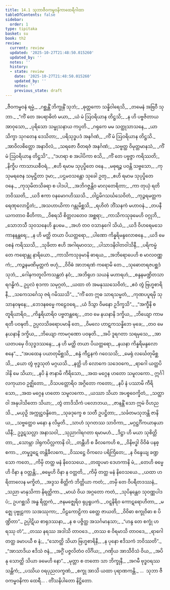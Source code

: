 ```yaml
---
title: 14.1 သုဘာဇီဝကမ္ဗဝနိကာထေရီဂါထာ
tableOfContents: false
sidebar:
  order: 1
type: tipitaka
basket: su
book: th2
review:
  current: review
  updated: '2025-10-27T21:48:50.015260'
  updated_by: ''
  notes: ''
  history:
  - state: review
    date: '2025-10-27T21:48:50.015260'
    updated_by: ''
    notes: ''
    previous_state: draft
---
```



<ReviewStatus review={frontmatter.review} showDetails={true} />

<HypothesisAnnotation frontmatter={frontmatter} />

<DynamicBreadcrumb />

<Division number="368" book="th2" e="ch" v="19" p="420">

<Paragraph number="452" type="verses" book="th2">
_ဇီဝကမ္ဗဝနံ ရမ္မံ,_  
_ဂစ္ဆန္တိံ ဘိက္ခုနိံ သုဘံ;_  
_ဓုတ္တကော သန္နိဝါရေသိ,_  
_တမေနံ အဗြဝီ သုဘာ._  

</Paragraph>

</Division>
<Division number="369" book="th2" e="ch" v="19" p="420">

<Paragraph number="453" type="verses" book="th2">
_“ကိံ တေ အပရာဓိတံ မယာ,_  
_ယံ မံ ဩဝရိယာန တိဋ္ဌသိ;_  
_န ဟိ ပဗ္ဗဇိတာယ အာဝုသော,_  
_ပုရိသော သမ္ဖုသနာယ ကပ္ပတိ._  

</Paragraph>

</Division>
<Division number="370" book="th2" e="ch" v="19" p="420">

<Paragraph number="454" type="verses" book="th2">
_ဂရုကေ မမ သတ္ထုသာသနေ,_  
_ယာ သိက္ခာ သုဂတေန ဒေသိတာ;_  
_ပရိသုဒ္ဓပဒံ အနင်္ဂဏံ,_  
_ကိံ မံ ဩဝရိယာန တိဋ္ဌသိ._  

</Paragraph>

</Division>
<Division number="371" book="th2" e="ch" v="19" p="420">

<Paragraph number="455" type="verses" book="th2">
_အာဝိလစိတ္တော အနာဝိလံ,_  
_သရဇော ဝီတရဇံ အနင်္ဂဏံ;_  
_သဗ္ဗတ္ထ ဝိမုတ္တမာနသံ,_  
_ကိံ မံ ဩဝရိယာန တိဋ္ဌသိ”._  

</Paragraph>

</Division>
<Division number="372" book="th2" e="ch" v="19" p="420">

<Paragraph number="456" type="verses" book="th2">
_“ဒဟရာ စ အပါပိကာ စသိ,_  
_ကိံ တေ ပဗ္ဗဇ္ဇာ ကရိဿတိ;_  
_နိက္ခိပ ကာသာယစီဝရံ,_  
_ဧဟိ ရမာမ သုပုပ္ဖိတေ ဝနေ._  

</Paragraph>

</Division>
<Division number="373" book="th2" e="ch" v="19" p="420">

<Paragraph number="457" type="verses" book="th2">
_မဓုရဉ္စ ပဝန္တိ သဗ္ဗသော,_  
_ကုသုမရဇေန သမုဋ္ဌိတာ ဒုမာ;_  
_ပဌမဝသန္တော သုခေါ ဥတု,_  
_ဧဟိ ရမာမ သုပုပ္ဖိတေ ဝနေ._  

</Paragraph>

</Division>
<Division number="374" book="th2" e="ch" v="19" p="420">

<Paragraph number="458" type="verses" book="th2">
_ကုသုမိတသိခရာ စ ပါဒပါ,_  
_အဘိဂဇ္ဇန္တိဝ မာလုတေရိတာ;_  
_ကာ တုယှံ ရတိ ဘဝိဿတိ,_  
_ယဒိ ဧကာ ဝနမောဂဟိဿသိ._  

</Paragraph>

</Division>
<Division number="375" book="th2" e="ch" v="19" p="421">

<Paragraph number="459" type="verses" book="th2">
_ဝါဠမိဂသင်္ဃသေဝိတံ,_  
_ကုဉ္ဇရမတ္တကရေဏုလောဠိတံ;_  
_အသဟာယိကာ ဂန္တုမိစ္ဆသိ,_  
_ရဟိတံ ဘိံသနကံ မဟာဝနံ._  

</Paragraph>

</Division>
<Division number="376" book="th2" e="ch" v="19" p="421">

<Paragraph number="460" type="verses" book="th2">
_တပနီယကတာဝ ဓီတိကာ,_  
_ဝိစရသိ စိတ္တလတေဝ အစ္ဆရာ;_  
_ကာသိကသုခုမေဟိ ဝဂ္ဂုဘိ,_  
_သောဘသီ သုဝသနေဟိ နူပမေ._  

</Paragraph>

</Division>
<Division number="377" book="th2" e="ch" v="19" p="421">

<Paragraph number="461" type="verses" book="th2">
_အဟံ တဝ ဝသာနုဂေါ သိယံ,_  
_ယဒိ ဝိဟရေမသေ ကာနနန္တရေ;_  
_န ဟိ မတ္ထိ တယာ ပိယတ္တရော,_  
_ပါဏော ကိန္နရိမန္ဒလောစနေ._  

</Paragraph>

</Division>
<Division number="378" book="th2" e="ch" v="19" p="421">

<Paragraph number="462" type="verses" book="th2">
_ယဒိ မေ ဝစနံ ကရိဿသိ,_  
_သုခိတာ ဧဟိ အဂါရမာဝသ;_  
_ပါသာဒနိဝါတဝါသိနီ,_  
_ပရိကမ္မံ တေ ကရောန္တု နာရိယော._  

</Paragraph>

</Division>
<Division number="379" book="th2" e="ch" v="19" p="421">

<Paragraph number="463" type="verses" book="th2">
_ကာသိကသုခုမာနိ ဓာရယ,_  
_အဘိရောပေဟိ စ မာလဝဏ္ဏကံ;_  
_ကဉ္စနမဏိမုတ္တကံ ဗဟုံ,_  
_ဝိဝိဓံ အာဘရဏံ ကရောမိ တေ._  

</Paragraph>

</Division>
<Division number="380" book="th2" e="ch" v="19" p="421">

<Paragraph number="464" type="verses" book="th2">
_သုဓောတရဇပစ္ဆဒံ သုဘံ,_  
_ဂေါနကတူလိကသန္ထတံ နဝံ;_  
_အဘိရုဟ သယနံ မဟာရဟံ,_  
_စန္ဒနမဏ္ဍိတသာရဂန္ဓိကံ._  

</Paragraph>

</Division>
<Division number="381" book="th2" e="ch" v="19" p="421">

<Paragraph number="465" type="verses" book="th2">
ဥပ္ပလံ စုဒကာ သမုဂ္ဂတံ,_  
_ယထာ တံ အမနုဿသေဝိတံ;_  
_ဧဝံ တွံ ဗြဟ္မစာရိနီ,_  
_သကေသင်္ဂေသု ဇရံ ဂမိဿသိ”._  

</Paragraph>

</Division>
<Division number="382" book="th2" e="ch" v="19" p="422">

<Paragraph number="466" type="verses" book="th2">
_“ကိံ တေ ဣဓ သာရသမ္မတံ,_  
_ကုဏပပူရမှိ သုသာနဝဍ္ဎနေ;_  
_ဘေဒနဓမ္မေ ကဠေဝရေ,_  
_ယံ ဒိသွာ ဝိမနော ဥဒိက္ခသိ”._  

</Paragraph>

</Division>
<Division number="383" book="th2" e="ch" v="19" p="422">

<Paragraph number="467" type="verses" book="th2">
_“အက္ခီနိ စ တူရိယာရိဝ,_  
_ကိန္နရိယာရိဝ ပဗ္ဗတန္တရေ;_  
_တဝ မေ နယနာနိ ဒက္ခိယ,_  
_ဘိယျော ကာမရတီ ပဝဍ္ဎတိ._  

</Paragraph>

</Division>
<Division number="384" book="th2" e="ch" v="19" p="422">

<Paragraph number="468" type="verses" book="th2">
ဥပ္ပလသိခရောပမာနိ တေ,_  
_ဝိမလေ ဟာဋကသန္နိဘေ မုခေ;_  
_တဝ မေ နယနာနိ ဒက္ခိယ,_  
_ဘိယျော ကာမဂုဏော ပဝဍ္ဎတိ._  

</Paragraph>

</Division>
<Division number="385" book="th2" e="ch" v="19" p="422">

<Paragraph number="469" type="verses" book="th2">
_အပိ ဒူရဂတာ သရမှသေ,_  
_အာယတပမှေ ဝိသုဒ္ဓဒဿနေ;_  
_န ဟိ မတ္ထိ တယာ ပိယတ္တရော,_  
_နယနာ ကိန္နရိမန္ဒလောစနေ”._  

</Paragraph>

</Division>
<Division number="386" book="th2" e="ch" v="19" p="422">

<Paragraph number="470" type="verses" book="th2">
_“အပထေန ပယာတုမိစ္ဆသိ,_  
_စန္ဒံ ကီဠနကံ ဂဝေသသိ;_  
_မေရုံ လင်္ဃေတုမိစ္ဆသိ,_  
_ယော တွံ ဗုဒ္ဓသုတံ မဂ္ဂယသိ._  

</Paragraph>

</Division>
<Division number="387" book="th2" e="ch" v="19" p="422">

<Paragraph number="471" type="verses" book="th2">
_နတ္ထိ ဟိ လောကေ သဒေဝကေ,_  
_ရာဂေါ ယတ္ထပိ ဒါနိ မေ သိယာ;_  
_နပိ နံ ဇာနာမိ ကီရိသော,_  
_အထ မဂ္ဂေန ဟတော သမူလကော._  

</Paragraph>

</Division>
<Division number="388" book="th2" e="ch" v="19" p="422">

<Paragraph number="472" type="verses" book="th2">
ဣင်္ဂါလကုယာဝ ဥဇ္ဈိတော,_  
_ဝိသပတ္တောရိဝ အဂ္ဂိတော ကတော;_  
_နပိ နံ ပဿာမိ ကီရိသော,_  
_အထ မဂ္ဂေန ဟတော သမူလကော._  

</Paragraph>

</Division>
<Division number="389" book="th2" e="ch" v="19" p="423">

<Paragraph number="473" type="verses" book="th2">
_ယဿာ သိယာ အပစ္စဝေက္ခိတံ,_  
_သတ္ထာ ဝါ အနုပါသိတော သိယာ;_  
_တွံ တာဒိသိကံ ပလောဘယ,_  
_ဇာနန္တိံ သော ဣမံ ဝိဟညသိ._  

</Paragraph>

</Division>
<Division number="390" book="th2" e="ch" v="19" p="423">

<Paragraph number="474" type="verses" book="th2">
_မယှဉှိ အက္ကုဋ္ဌဝန္ဒိတေ,_  
_သုခဒုက္ခေ စ သတီ ဥပဋ္ဌိတာ;_  
_သင်္ခတမသုဘန္တိ ဇာနိယ,_  
_သဗ္ဗတ္ထေဝ မနော န လိမ္ပတိ._  

</Paragraph>

</Division>
<Division number="391" book="th2" e="ch" v="19" p="423">

<Paragraph number="475" type="verses" book="th2">
_သာဟံ သုဂတဿ သာဝိကာ,_  
_မဂ္ဂဋ္ဌင်္ဂိကယာနယာယိနီ;_  
ဥဒ္ဓဋသလ္လာ အနာသဝါ,_  
_သုညာဂါရဂတာ ရမာမဟံ._  

</Paragraph>

</Division>
<Division number="392" book="th2" e="ch" v="19" p="423">

<Paragraph number="476" type="verses" book="th2">
_ဒိဋ္ဌာ ဟိ မယာ သုစိတ္တိတာ,_  
_သောမ္ဘာ ဒါရုကပိလ္လကာနိ ဝါ;_  
_တန္တီဟိ စ ခီလကေဟိ စ,_  
_ဝိနိဗဒ္ဓါ ဝိဝိဓံ ပနစ္စကာ._  

</Paragraph>

</Division>
<Division number="393" book="th2" e="ch" v="19" p="423">

<Paragraph number="477" type="verses" book="th2">
_တမှုဒ္ဓဋေ တန္တိခီလကေ,_  
_ဝိဿဋ္ဌေ ဝိကလေ ပရိကြိတေ;_  
_န ဝိန္ဒေယျ ခဏ္ဍသော ကတေ,_  
_ကိမှိ တတ္ထ မနံ နိဝေသယေ._  

</Paragraph>

</Division>
<Division number="394" book="th2" e="ch" v="19" p="423">

<Paragraph number="478" type="verses" book="th2">
_တထူပမာ ဒေဟကာနိ မံ,_  
_တေဟိ ဓမ္မေဟိ ဝိနာ န ဝတ္တန္တိ;_  
_ဓမ္မေဟိ ဝိနာ န ဝတ္တတိ,_  
_ကိမှိ တတ္ထ မနံ နိဝေသယေ._  

</Paragraph>

</Division>
<Division number="395" book="th2" e="ch" v="19" p="423">

<Paragraph number="479" type="verses" book="th2">
_ယထာ ဟရိတာလေန မက္ခိတံ,_  
_အဒ္ဒသ စိတ္တိကံ ဘိတ္တိယာ ကတံ;_  
_တမှိ တေ ဝိပရီတဒဿနံ,_  
_သညာ မာနုသိကာ နိရတ္ထိကာ._  

</Paragraph>

</Division>
<Division number="396" book="th2" e="ch" v="19" p="424">

<Paragraph number="480" type="verses" book="th2">
_မာယံ ဝိယ အဂ္ဂတော ကတံ,_  
_သုပိနန္တေဝ သုဝဏ္ဏပါဒပံ;_  
ဥပဂစ္ဆသိ အန္ဓ ရိတ္တကံ,_  
_ဇနမဇ္ဈေရိဝ ရုပ္ပရူပကံ._  

</Paragraph>

</Division>
<Division number="397" book="th2" e="ch" v="19" p="424">

<Paragraph number="481" type="verses" book="th2">
_ဝဋ္ဋနိရိဝ ကောဋရောဟိတာ,_  
_မဇ္ဈေ ပုဗ္ဗုဠကာ သအဿုကာ;_  
_ပီဠကောဠိကာ စေတ္ထ ဇာယတိ,_  
_ဝိဝိဓာ စက္ခုဝိဓာ စ ပိဏ္ဍိတာ”._  

</Paragraph>

</Division>
<Division number="398" book="th2" e="ch" v="19" p="424">

<Paragraph number="482" type="verses" book="th2">
ဥပ္ပါဋိယ စာရုဒဿနာ,_  
_န စ ပဇ္ဇိတ္ထ အသင်္ဂမာနသာ;_  
_“ဟန္ဒ တေ စက္ခုံ ဟရဿု တံ”,_  
_တဿ နရဿ အဒါသိ တာဝဒေ._  

</Paragraph>

</Division>
<Division number="399" book="th2" e="ch" v="19" p="424">

<Paragraph number="483" type="verses" book="th2">
_တဿ စ ဝိရမာသိ တာဝဒေ,_  
_ရာဂေါ တတ္ထ ခမာပယီ စ နံ;_  
_“သောတ္ထိ သိယာ ဗြဟ္မစာရိနီ,_  
_န ပုနော ဧဒိသကံ ဘဝိဿတိ”._  

</Paragraph>

</Division>
<Division number="400" book="th2" e="ch" v="19" p="424">

<Paragraph number="484" type="verses" book="th2">
_“အာသာဒိယ ဧဒိသံ ဇနံ,_  
_အဂ္ဂိံ ပဇ္ဇလိတံဝ လိင်္ဂိယ;_  
_ဂဏှိယ အာသီဝိသံ ဝိယ,_  
_အပိ နု သောတ္ထိ သိယာ ခမေဟိ နော”._  

</Paragraph>

</Division>
<Division number="401" book="th2" e="ch" v="19" p="424">

<Paragraph number="485" type="verses" book="th2">
_မုတ္တာ စ တတော သာ ဘိက္ခုနီ,_  
_အဂမီ ဗုဒ္ဓဝရဿ သန္တိကံ;_  
_ပဿိယ ဝရပုညလက္ခဏံ,_  
_စက္ခု အာသိ ယထာ ပုရာဏကန္တိ._  


</Paragraph>
</Division>

<Paragraph number="486" type="center" book="th2">
…  သုဘာ ဇီဝကမ္ဗဝနိကာ ထေရီ… .



</Paragraph>

<Paragraph number="487" type="center" book="th2">
တိံသနိပါတော နိဋ္ဌိတော.
</Paragraph>